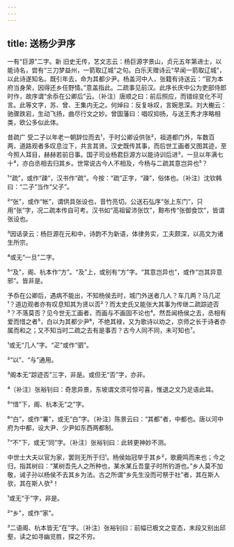 ```yaml
---
---
---
```

title: 送杨少尹序
---







一有“巨源”二字。新 旧史无传，艺文志云：杨巨源字景山，贞元五年第进士，以能诗名，尝有“三刀梦益州，一箭取辽城”之句。白乐天赠诗云“早闻一箭取辽城”，以此诗遂知名。既引年去，命为其都少尹。杨盖河中人，张籍有诗送云：“官为本府当身荣，因得还乡任野情。”意盖指此。二疏事见前汉。此序长庆中公为吏部侍郎时作，故序谓“余忝在公卿后”云。〔补注〕唐顺之曰：前后照应，而错综变化不可言。此等文字，苏、曾、王集内无之。何焯曰：反复咏叹，言婉思深。刘大櫆云：驰骤跌宕，生动飞扬，曲尽行文之妙。曾国藩曰：唱叹抑扬，与送王秀才序略相类，欧公多似此体。

昔疏广 受二子以年老一朝辞位而去¹，于时公卿设供张²，祖道都门外，车数百两，道路观者多叹息泣下，共言其贤。汉史既传其事，而后世工画者又图其迹，至今照人耳目，赫赫若前日事。国子司业杨君巨源方以能诗训后进³，一旦以年满七十⁴，亦白丞相去归其乡。世常说古今人不相及，今杨与二疏其意岂异也⁵？

¹“疏”，或作“疎”，汉书作“疏”。今按：“疏”正字，“疎”，俗体也。〔补注〕沈钦韩曰：“二子”当作“父子”。

²“张”，或作“帐”，谓供具张设也，音竹亮切。公送石弘序“张上东门”，只用“张”字，况二疏本传自可考。汉书如“高祖留沛张饮”，黥布传“张御食饮”，皆谓张设也。

³因话录云：杨巨源在元和中，诗韵不为新语，体律务实，工夫颇深，以高文为诸生所宗。

⁴或无“一旦”二字。

⁵“及”，阁、杭本作“方”。“及”上，或别有“方”字。“其意岂异也”，或作“岂其异意邪”。皆非是。

予忝在公卿后，遇病不能出，不知杨侯去时，城门外送者几人？车几两？马几疋¹？道边观者亦有叹息知其为贤以否²？而太史氏又能张大其事为传继二疏踪迹否³？不落莫否？见今世无工画者，而画与不画固不论也⁴。然吾闻杨侯之去，丞相有爱而惜之者⁵，白以为其都少尹⁶，不绝其禄，又为歌诗以劝之，京师之长于诗者亦属而和之；又不知当时二疏之去有是事否？古今人同不同，未可知也⁷。

¹或无“几人”字。“疋”或作“驷”。

²“以”、“与”通用。

³阁本无“踪迹否”三字，非是。或但无“否”字，亦非。

⁴〔补注〕张裕钊曰：奇思异景，东坡谓文须可惊可喜，惟退之文乃足语此耳。

⁵“惜”下，阁、杭本无“之”字。

⁶“白”，或作“署”，或无“白”字。〔补注〕陈景云曰：“其都”者，中都也。唐以河中府为中都，设大尹、少尹如东西两都制。

⁷“不”下，或无“同”字。〔补注〕张裕钊曰：此转更神妙不测。

中世士大夫以官为家，罢则无所于归¹。杨侯始冠举于其乡²，歌鹿鸣而来也；今之归，指其树曰：“某树吾先人之所种也，某水某丘吾童子时所钓游也。”乡人莫不加敬，诫子孙以杨侯不去其乡为法。古之所谓“乡先生没而可祭于社”者，其在斯人欤，其在斯人欤³！

¹或无“于”字，非是。

²“乡”，或作“家”。

³二语阁、杭本皆无“在”字。〔补注〕张裕钊曰：前幅已极文之变态，末段又别出邱壑，读之如寻幽览胜，探之不穷。